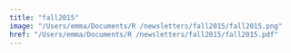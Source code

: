 ```yaml
---
title: "fall2015"
image: "/Users/emma/Documents/R /newsletters/fall2015/fall2015.png"
href: "/Users/emma/Documents/R /newsletters/fall2015/fall2015.pdf"
---
```

